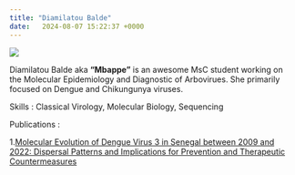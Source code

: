 ```yaml
---
title: "Diamilatou Balde"
date:   2024-08-07 15:22:37 +0000
---
```



![](Diamilatou_2.png)

Diamilatou Balde aka **"Mbappe"** is an awesome MsC student working on the Molecular Epidemiology and Diagnostic of  Arbovirues. She primarily focused on Dengue and Chikungunya viruses.


Skills : Classical Virology, Molecular Biology, Sequencing


Publications :

1.[Molecular Evolution of Dengue Virus 3 in Senegal between 2009 and 2022: Dispersal Patterns and Implications for Prevention and Therapeutic Countermeasures](https://www.mdpi.com/2076-393X/11/10/1537)
















